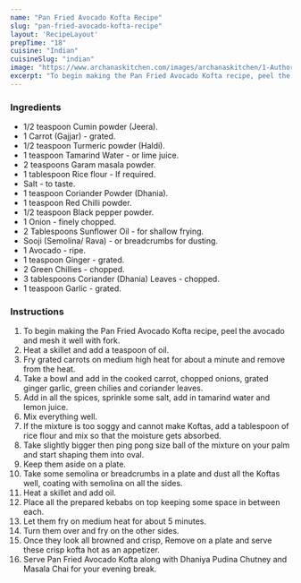 ---
name: "Pan Fried Avocado Kofta Recipe"
slug: "pan-fried-avocado-kofta-recipe"
layout: 'RecipeLayout'
prepTime: "18"
cuisine: "Indian"
cuisineSlug: "indian"
image: "https://www.archanaskitchen.com/images/archanaskitchen/1-Author/poojanadkarni/Pan_Fried_Avocado_Kofta.jpg"
excerpt: "To begin making the Pan Fried Avocado Kofta recipe, peel the avocado and mesh it well with fork"
---

### Ingredients

- 1/2 teaspoon Cumin powder (Jeera).
- 1 Carrot (Gajjar) - grated.
- 1/2 teaspoon Turmeric powder (Haldi).
- 1 teaspoon Tamarind Water - or lime juice.
- 2 teaspoons Garam masala powder.
- 1 tablespoon Rice flour - If required.
- Salt - to taste.
- 1 teaspoon Coriander Powder (Dhania).
- 1 teaspoon Red Chilli powder.
- 1/2 teaspoon Black pepper powder.
- 1 Onion - finely chopped.
- 2 Tablespoons Sunflower Oil - for shallow frying.
- Sooji (Semolina/ Rava) - or breadcrumbs for dusting.
- 1 Avocado - ripe.
- 1 teaspoon Ginger - grated.
- 2 Green Chillies - chopped.
- 3 tablespoons Coriander (Dhania) Leaves - chopped.
- 1 teaspoon Garlic - grated.

### Instructions

1. To begin making the Pan Fried Avocado Kofta recipe, peel the avocado and mesh it well with fork.
1. Heat a skillet and add a teaspoon of oil.
1. Fry grated carrots on medium high heat for about a minute and remove from the heat.
1. Take a bowl and add in the cooked carrot, chopped onions, grated ginger garlic, green chilies and coriander leaves.
1. Add in all the spices, sprinkle some salt, add in tamarind water and lemon juice.
1. Mix everything well.
1. If the mixture is too soggy and cannot make Koftas, add a tablespoon of rice flour and mix so that the moisture gets absorbed.
1. Take slightly bigger then ping pong size ball of the mixture on your palm and start shaping them into oval.
1. Keep them aside on a plate.
1. Take some semolina or breadcrumbs in a plate and dust all the Koftas well, coating with semolina on all the sides.
1. Heat a skillet and add oil.
1. Place all the prepared kebabs on top keeping some space in between each.
1. Let them fry on medium heat for about 5 minutes.
1. Turn them over and fry on the other sides.
1. Once they look all browned and crisp, Remove on a plate and serve these crisp kofta hot as an appetizer.
1. Serve Pan Fried Avocado Kofta along with Dhaniya Pudina Chutney and Masala Chai for your evening break.
